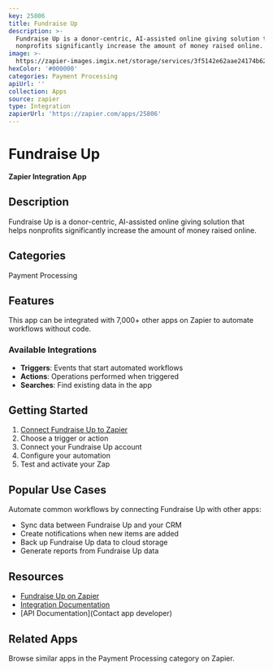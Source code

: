 ```yaml
---
key: 25806
title: Fundraise Up
description: >-
  Fundraise Up is a donor-centric, AI-assisted online giving solution that helps
  nonprofits significantly increase the amount of money raised online.
image: >-
  https://zapier-images.imgix.net/storage/services/3f5142e62aae24174b62202a0531945f.png?auto=format%2Ccompress&ixlib=python-3.0.0&q=50
hexColor: '#000000'
categories: Payment Processing
apiUrl: ''
collection: Apps
source: zapier
type: Integration
zapierUrl: 'https://zapier.com/apps/25806'
---
```

# Fundraise Up

**Zapier Integration App**

## Description

Fundraise Up is a donor-centric, AI-assisted online giving solution that helps nonprofits significantly increase the amount of money raised online.

## Categories

Payment Processing

## Features

This app can be integrated with 7,000+ other apps on Zapier to automate workflows without code.

### Available Integrations

- **Triggers**: Events that start automated workflows
- **Actions**: Operations performed when triggered
- **Searches**: Find existing data in the app

## Getting Started

1. [Connect Fundraise Up to Zapier](https://zapier.com/apps/25806)
2. Choose a trigger or action
3. Connect your Fundraise Up account
4. Configure your automation
5. Test and activate your Zap

## Popular Use Cases

Automate common workflows by connecting Fundraise Up with other apps:

- Sync data between Fundraise Up and your CRM
- Create notifications when new items are added
- Back up Fundraise Up data to cloud storage
- Generate reports from Fundraise Up data

## Resources

- [Fundraise Up on Zapier](https://zapier.com/apps/25806)
- [Integration Documentation](https://zapier.com/apps/25806/integrations)
- [API Documentation](Contact app developer)

## Related Apps

Browse similar apps in the Payment Processing category on Zapier.
